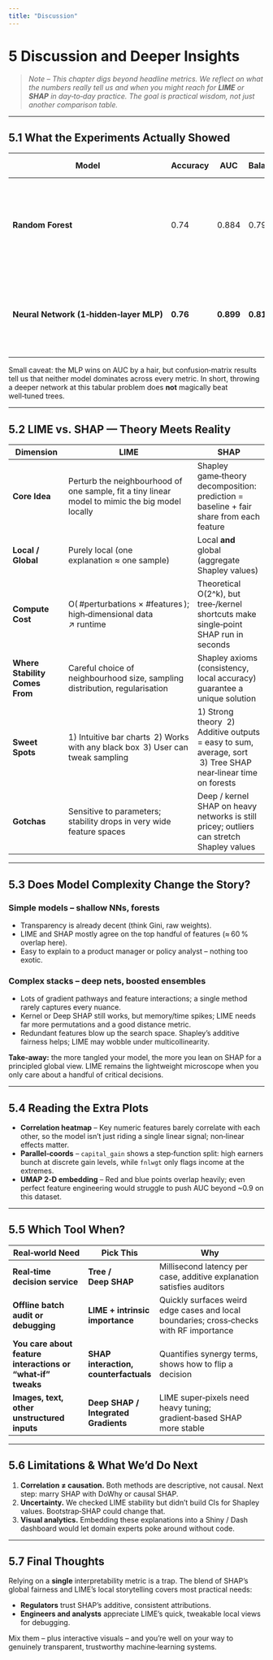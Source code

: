 ```yaml
---
title: "Discussion"
---
```


# 5 Discussion and Deeper Insights

> *Note – This chapter digs beyond headline metrics. We reflect on what the numbers really tell us and when you might reach for **LIME** or **SHAP** in day‑to‑day practice. The goal is practical wisdom, not just another comparison table.*

------------------------------------------------------------------------

## 5.1 What the Experiments Actually Showed

| Model | Accuracy | AUC | Balanced Accuracy | Where It Shines |
|--------------|--------------|--------------|--------------|-----------------|
| **Random Forest** | 0.74 | 0.884 | 0.79 | Built‑in feature importance, quick to train, naturally robust to class imbalance |
| **Neural Network (1‑hidden‑layer MLP)** | **0.76** | **0.899** | **0.81** | Flexible with non‑linear patterns, easy to scale deeper if needed |

Small caveat: the MLP wins on AUC by a hair, but confusion‑matrix results tell us that neither model dominates across every metric. In short, throwing a deeper network at this tabular problem does **not** magically beat well‑tuned trees.

------------------------------------------------------------------------

## 5.2 LIME vs. SHAP — Theory Meets Reality

|  Dimension  | **LIME** | **SHAP** |
|------------------|-------------------------|-----------------------------|
| **Core Idea** | Perturb the neighbourhood of one sample, fit a tiny linear model to mimic the big model locally | Shapley game‑theory decomposition: prediction = baseline + fair share from each feature |
| **Local / Global** | Purely local (one explanation ≈ one sample) | Local **and** global (aggregate Shapley values) |
| **Compute Cost** | O( #perturbations × #features ); high‑dimensional data ↗ runtime | Theoretical O(2\^k), but tree‑/kernel shortcuts make single‑point SHAP run in seconds |
| **Where Stability Comes From** | Careful choice of neighbourhood size, sampling distribution, regularisation | Shapley axioms (consistency, local accuracy) guarantee a unique solution |
| **Sweet Spots** | 1\) Intuitive bar charts  2) Works with any black box  3) User can tweak sampling | 1\) Strong theory  2) Additive outputs = easy to sum, average, sort  3) Tree SHAP near‑linear time on forests |
| **Gotchas** | Sensitive to parameters; stability drops in very wide feature spaces | Deep / kernel SHAP on heavy networks is still pricey; outliers can stretch Shapley values |

------------------------------------------------------------------------

## 5.3 Does Model Complexity Change the Story?

### Simple models – shallow NNs, forests

-   Transparency is already decent (think Gini, raw weights).
-   LIME and SHAP mostly agree on the top handful of features (≈ 60 % overlap here).
-   Easy to explain to a product manager or policy analyst – nothing too exotic.

### Complex stacks – deep nets, boosted ensembles

-   Lots of gradient pathways and feature interactions; a single method rarely captures every nuance.
-   Kernel or Deep SHAP still works, but memory/time spikes; LIME needs far more permutations and a good distance metric.
-   Redundant features blow up the search space. Shapley’s additive fairness helps; LIME may wobble under multicollinearity.

**Take‑away:** the more tangled your model, the more you lean on SHAP for a principled global view. LIME remains the lightweight microscope when you only care about a handful of critical decisions.

------------------------------------------------------------------------

## 5.4 Reading the Extra Plots

-   **Correlation heatmap** – Key numeric features barely correlate with each other, so the model isn’t just riding a single linear signal; non‑linear effects matter.
-   **Parallel‑coords** – `capital_gain` shows a step‑function split: high earners bunch at discrete gain levels, while `fnlwgt` only flags income at the extremes.
-   **UMAP 2‑D embedding** – Red and blue points overlap heavily; even perfect feature engineering would struggle to push AUC beyond \~0.9 on this dataset.

------------------------------------------------------------------------

## 5.5 Which Tool When?

| Real‑world Need | Pick This | Why |
|----------------------|------------------|--------------------------------|
| **Real‑time decision service** | **Tree / Deep SHAP** | Millisecond latency per case, additive explanation satisfies auditors |
| **Offline batch audit or debugging** | **LIME + intrinsic importance** | Quickly surfaces weird edge cases and local boundaries; cross‑checks with RF importance |
| **You care about feature interactions or “what‑if” tweaks** | **SHAP interaction, counterfactuals** | Quantifies synergy terms, shows how to flip a decision |
| **Images, text, other unstructured inputs** | **Deep SHAP / Integrated Gradients** | LIME super‑pixels need heavy tuning; gradient‑based SHAP more stable |

------------------------------------------------------------------------

## 5.6 Limitations & What We’d Do Next

1.  **Correlation ≠ causation.** Both methods are descriptive, not causal. Next step: marry SHAP with DoWhy or causal SHAP.
2.  **Uncertainty.** We checked LIME stability but didn’t build CIs for Shapley values. Bootstrap‑SHAP could change that.
3.  **Visual analytics.** Embedding these explanations into a Shiny / Dash dashboard would let domain experts poke around without code.

------------------------------------------------------------------------

## 5.7 Final Thoughts

Relying on a **single** interpretability metric is a trap. The blend of SHAP’s global fairness and LIME’s local storytelling covers most practical needs:

-   **Regulators** trust SHAP’s additive, consistent attributions.
-   **Engineers and analysts** appreciate LIME’s quick, tweakable local views for debugging.

Mix them – plus interactive visuals – and you’re well on your way to genuinely transparent, trustworthy machine‑learning systems.
